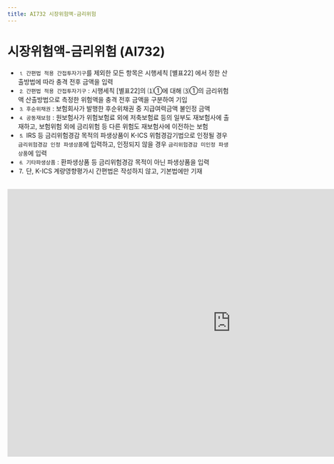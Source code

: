```yaml
---
title: AI732 시장위험액-금리위험
---
```

# 시장위험액-금리위험 (AI732)

<Accordion multiple activeIndex={[]}>
<AccordionTab header="[작성 요령]">

- ⒈ `간편법 적용 간접투자기구`를 제외한 모든 항목은 시행세칙 [별표22] <OverlayDemo id = "442"/>에서 정한 산출방법에 따라 충격 전후 금액을 입력
- ⒉ `간편법 적용 간접투자기구` : 시행세칙 [별표22]의 <OverlayDemo id = "416_나"/>⑴①에 대해 <OverlayDemo id = "416_나"/>⑶①의 금리위험액 산출방법으로 측정한 위험액을 충격 전후 금액을 구분하여 기입
- ⒊ `후순위채권` : 보험회사가 발행한 후순위채권 중 지급여력금액 불인정 금액
- ⒋ `공동재보험` : 원보험사가 위험보험료 외에 저축보험료 등의 일부도 재보험사에 출재하고, 보험위험 외에 금리위험 등 다른 위험도 재보험사에 이전하는 보험
- ⒌ IRS 등 금리위험경감 목적의 파생상품이 K-ICS 위험경감기법으로 인정될 경우 `금리위험경감 인정 파생상품`에 입력하고, 인정되지 않을 경우 `금리위험경감 미인정 파생상품`에 입력
- ⒍ `기타파생상품` : 환파생상품 등 금리위험경감 목적이 아닌 파생상품을 입력
- ⒎ 단, K-ICS 계량영향평가시 간편법은 작성하지 않고, 기본법에만 기재

</AccordionTab>
</Accordion>

<br/>

<iframe width="1000" height="600" frameBorder="0" scrolling="no"
src="https://onedrive.live.com/embed?resid=AB5F66CE0CF8D024%2116554&authkey=%21ACzRWZavyE-79hc&em=2
&AllowTyping=True
&wdAllowInteractivity=False&ActiveCell='5-1'!F10&Item='5-1'!A7:I69
&wdHideGridlines=True
&wdDownloadButton=False
&waccluster=PSG3">
</iframe>
